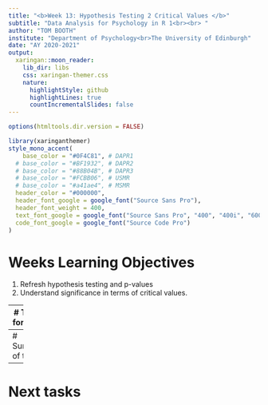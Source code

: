 ```yaml
---
title: "<b>Week 13: Hypothesis Testing 2 Critical Values </b>"
subtitle: "Data Analysis for Psychology in R 1<br><br> "
author: "TOM BOOTH"
institute: "Department of Psychology<br>The University of Edinburgh"
date: "AY 2020-2021"
output:
  xaringan::moon_reader:
    lib_dir: libs
    css: xaringan-themer.css
    nature:
      highlightStyle: github
      highlightLines: true
      countIncrementalSlides: false
---
```


```r
options(htmltools.dir.version = FALSE)
```

```r
library(xaringanthemer)
style_mono_accent(
    base_color = "#0F4C81", # DAPR1
  # base_color = "#BF1932", # DAPR2
  # base_color = "#88B04B", # DAPR3 
  # base_color = "#FCBB06", # USMR
  # base_color = "#a41ae4", # MSMR
  header_color = "#000000",
  header_font_google = google_font("Source Sans Pro"),
  header_font_weight = 400,
  text_font_google = google_font("Source Sans Pro", "400", "400i", "600", "600i"),
  code_font_google = google_font("Source Code Pro")
)
```

# Weeks Learning Objectives
1. Refresh hypothesis testing and p-values
2. Understand significance in terms of critical values. 

---
# Topics for today


---
# Summary of today


---
# Next tasks


